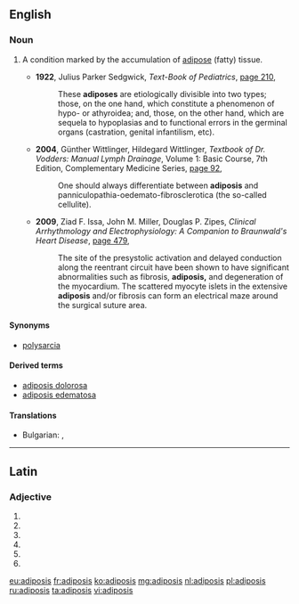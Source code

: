 ==English==

===Noun===
{{en-noun|adiposes}}

# {{context|medical|lang=en}} A condition marked by the accumulation of [[adipose]] (fatty) tissue.
#* '''1922''', Julius Parker Sedgwick, ''Text-Book of Pediatrics'', [http://books.google.com.au/books?id=KETwXvaeTr0C&q=%22adiposes%22&dq=%22adiposes%22&hl=en&sa=X&ei=1lMzUcawLueHmQWlioHwCA&redir_esc=y page 210],
#*: These '''adiposes''' are etiologically divisible into two types; those, on the one hand, which constitute a phenomenon of hypo- or athyroidea; and, those, on the other hand, which are sequela to hypoplasias and to functional errors in the germinal organs (castration, genital infantilism, etc).
#* '''2004''', Günther Wittlinger, Hildegard Wittlinger, ''Textbook of Dr. Vodders: Manual Lymph Drainage'', Volume 1: Basic Course, 7th Edition, Complementary Medicine Series, [http://books.google.com.au/books?id=cQSUAD6LsF4C&pg=PA92&dq=%22adiposis%22%7C%22adiposes%22%7C&hl=en&sa=X&ei=c0kzUejXCqOImQX414H4Dw&redir_esc=y#v=onepage&q=%22adiposis%22%7C%22adiposes%22%7C&f=false page 92],
#*: One should always differentiate between '''adiposis''' and panniculopathia-oedemato-fibrosclerotica (the so-called cellulite).
#* '''2009''', Ziad F. Issa, John M. Miller, Douglas P. Zipes, ''Clinical Arrhythmology and Electrophysiology: A Companion to Braunwald's Heart Disease'', [http://books.google.com.au/books?id=a8s8nd2JAiwC&pg=PA479&dq=%22adiposis%22%7C%22adiposes%22%7C&hl=en&sa=X&ei=c0kzUejXCqOImQX414H4Dw&redir_esc=y#v=onepage&q=%22adiposis%22%7C%22adiposes%22%7C&f=false page 479],
#*: The site of the presystolic activation and delayed conduction along the reentrant circuit have been shown to have significant abnormalities such as fibrosis, '''adiposis,''' and degeneration of the myocardium. The scattered myocyte islets in the extensive '''adiposis''' and/or fibrosis can form an electrical maze around the surgical suture area.

====Synonyms====
* {{sense|accumulation of fatty tissue}} [[polysarcia]]

====Derived terms====
* [[adiposis dolorosa]]
* [[adiposis edematosa]]

====Translations====
{{trans-top|accumulation of adipose tissue}}
* Bulgarian: {{t+|bg|дебелина}}, {{t+|bg|тлъстина}}
{{trans-mid}}
{{trans-bottom}}

----

==Latin==

===Adjective===
{{la-adj-form|adiposīs}}

# {{inflection of|adiposus|adiposus|dat|m|p|lang=la}}
# {{inflection of|adiposus|adiposus|dat|f|p|lang=la}}
# {{inflection of|adiposus|adiposus|dat|n|p|lang=la}}
# {{inflection of|adiposus|adiposus|abl|m|p|lang=la}}
# {{inflection of|adiposus|adiposus|abl|n|p|lang=la}}
# {{inflection of|adiposus|adiposus|abl|f|p|lang=la}}

[[eu:adiposis]]
[[fr:adiposis]]
[[ko:adiposis]]
[[mg:adiposis]]
[[nl:adiposis]]
[[pl:adiposis]]
[[ru:adiposis]]
[[ta:adiposis]]
[[vi:adiposis]]